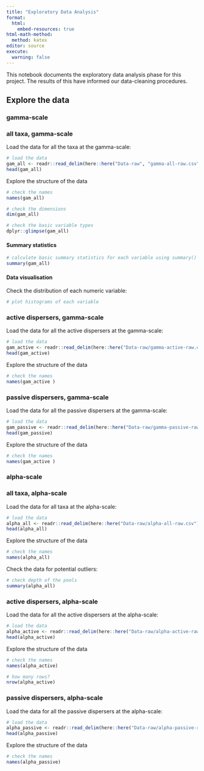 ```yaml
---
title: "Exploratory Data Analysis"
format: 
  html:
    embed-resources: true
html-math-method: 
  method: katex
editor: source
execute:
  warning: false
---
```


This notebook documents the exploratory data analysis phase for this project. The results of this have informed our data-cleaning procedures.

## Explore the data

### gamma-scale

### all taxa, gamma-scale

Load the data for all the taxa at the gamma-scale:

```r
# load the data
gam_all <- readr::read_delim(here::here("Data-raw", "gamma-all-raw.csv"), delim = ";")
head(gam_all)

```

Explore the structure of the data

```r
# check the names
names(gam_all)
```
```r
# check the dimensions
dim(gam_all)
```

```r
# check the basic variable types
dplyr::glimpse(gam_all)
```

#### Summary statistics

```r
# calculate basic summary statistics for each variable using summary()
summary(gam_all)
```

#### Data visualisation

Check the distribution of each numeric variable:

```r
# plot histograms of each variable

```


### active dispersers, gamma-scale

Load the data for all the active dispersers at the gamma-scale:

```r
# load the data
gam_active <- readr::read_delim(here::here("Data-raw/gamma-active-raw.csv"), ";")
head(gam_active)
```

Explore the structure of the data

```r
# check the names
names(gam_active )
```

### passive dispersers, gamma-scale

Load the data for all the passive dispersers at the gamma-scale:

```r
# load the data
gam_passive <- readr::read_delim(here::here("Data-raw/gamma-passive-raw.csv"), ";")
head(gam_passive)
```

Explore the structure of the data

```r
# check the names
names(gam_active )
```

### alpha-scale

### all taxa, alpha-scale

Load the data for all taxa at the alpha-scale:

```r
# load the data
alpha_all <- readr::read_delim(here::here("Data-raw/alpha-all-raw.csv"))
head(alpha_all)
```

Explore the structure of the data

```r
# check the names
names(alpha_all)
```

Check the data for potential outliers:

```r
# check depth of the pools
summary(alpha_all)
```

### active dispersers, alpha-scale

Load the data for all the active dispersers at the alpha-scale:

```r
# load the data
alpha_active <- readr::read_delim(here::here("Data-raw/alpha-active-raw.csv"), ";")
head(alpha_active)
```

Explore the structure of the data

```r
# check the names
names(alpha_active)
```

```r
# how many rows?
nrow(alpha_active)
```

### passive dispersers, alpha-scale

Load the data for all the passive dispersers at the alpha-scale:

```r
# load the data
alpha_passive <- readr::read_delim(here::here("Data-raw/alpha-passive-raw.csv"), ";")
head(alpha_passive)
```

Explore the structure of the data

```r
# check the names
names(alpha_passive)
```






